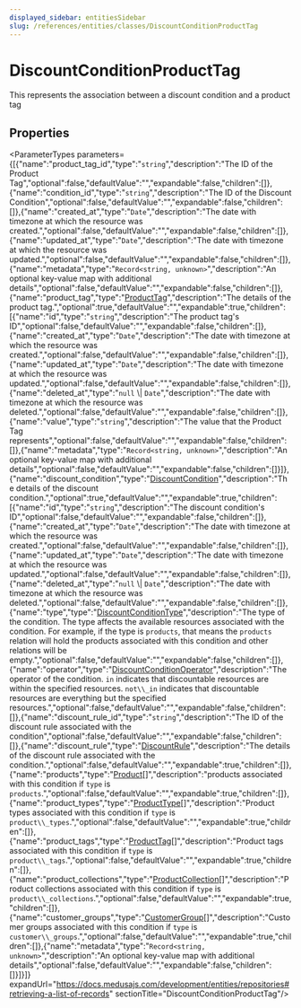 ```yaml
---
displayed_sidebar: entitiesSidebar
slug: /references/entities/classes/DiscountConditionProductTag
---
```



# DiscountConditionProductTag

This represents the association between a discount condition and a product tag

## Properties

<ParameterTypes parameters={[{"name":"product_tag_id","type":"`string`","description":"The ID of the Product Tag","optional":false,"defaultValue":"","expandable":false,"children":[]},{"name":"condition_id","type":"`string`","description":"The ID of the Discount Condition","optional":false,"defaultValue":"","expandable":false,"children":[]},{"name":"created_at","type":"`Date`","description":"The date with timezone at which the resource was created.","optional":false,"defaultValue":"","expandable":false,"children":[]},{"name":"updated_at","type":"`Date`","description":"The date with timezone at which the resource was updated.","optional":false,"defaultValue":"","expandable":false,"children":[]},{"name":"metadata","type":"`Record<string, unknown>`","description":"An optional key-value map with additional details","optional":false,"defaultValue":"","expandable":false,"children":[]},{"name":"product_tag","type":"[ProductTag](entities.ProductTag.mdx)","description":"The details of the product tag.","optional":true,"defaultValue":"","expandable":true,"children":[{"name":"id","type":"`string`","description":"The product tag's ID","optional":false,"defaultValue":"","expandable":false,"children":[]},{"name":"created_at","type":"`Date`","description":"The date with timezone at which the resource was created.","optional":false,"defaultValue":"","expandable":false,"children":[]},{"name":"updated_at","type":"`Date`","description":"The date with timezone at which the resource was updated.","optional":false,"defaultValue":"","expandable":false,"children":[]},{"name":"deleted_at","type":"`null` \\| `Date`","description":"The date with timezone at which the resource was deleted.","optional":false,"defaultValue":"","expandable":false,"children":[]},{"name":"value","type":"`string`","description":"The value that the Product Tag represents","optional":false,"defaultValue":"","expandable":false,"children":[]},{"name":"metadata","type":"`Record<string, unknown>`","description":"An optional key-value map with additional details","optional":false,"defaultValue":"","expandable":false,"children":[]}]},{"name":"discount_condition","type":"[DiscountCondition](entities.DiscountCondition.mdx)","description":"The details of the discount condition.","optional":true,"defaultValue":"","expandable":true,"children":[{"name":"id","type":"`string`","description":"The discount condition's ID","optional":false,"defaultValue":"","expandable":false,"children":[]},{"name":"created_at","type":"`Date`","description":"The date with timezone at which the resource was created.","optional":false,"defaultValue":"","expandable":false,"children":[]},{"name":"updated_at","type":"`Date`","description":"The date with timezone at which the resource was updated.","optional":false,"defaultValue":"","expandable":false,"children":[]},{"name":"deleted_at","type":"`null` \\| `Date`","description":"The date with timezone at which the resource was deleted.","optional":false,"defaultValue":"","expandable":false,"children":[]},{"name":"type","type":"[DiscountConditionType](../enums/entities.DiscountConditionType.mdx)","description":"The type of the condition. The type affects the available resources associated with the condition. For example, if the type is `products`, that means the `products` relation will hold the products associated with this condition and other relations will be empty.","optional":false,"defaultValue":"","expandable":false,"children":[]},{"name":"operator","type":"[DiscountConditionOperator](../enums/entities.DiscountConditionOperator.mdx)","description":"The operator of the condition. `in` indicates that discountable resources are within the specified resources. `not\\_in` indicates that discountable resources are everything but the specified resources.","optional":false,"defaultValue":"","expandable":false,"children":[]},{"name":"discount_rule_id","type":"`string`","description":"The ID of the discount rule associated with the condition","optional":false,"defaultValue":"","expandable":false,"children":[]},{"name":"discount_rule","type":"[DiscountRule](entities.DiscountRule.mdx)","description":"The details of the discount rule associated with the condition.","optional":false,"defaultValue":"","expandable":true,"children":[]},{"name":"products","type":"[Product](entities.Product.mdx)[]","description":"products associated with this condition if `type` is `products`.","optional":false,"defaultValue":"","expandable":true,"children":[]},{"name":"product_types","type":"[ProductType](entities.ProductType.mdx)[]","description":"Product types associated with this condition if `type` is `product\\_types`.","optional":false,"defaultValue":"","expandable":true,"children":[]},{"name":"product_tags","type":"[ProductTag](entities.ProductTag.mdx)[]","description":"Product tags associated with this condition if `type` is `product\\_tags`.","optional":false,"defaultValue":"","expandable":true,"children":[]},{"name":"product_collections","type":"[ProductCollection](entities.ProductCollection.mdx)[]","description":"Product collections associated with this condition if `type` is `product\\_collections`.","optional":false,"defaultValue":"","expandable":true,"children":[]},{"name":"customer_groups","type":"[CustomerGroup](entities.CustomerGroup.mdx)[]","description":"Customer groups associated with this condition if `type` is `customer\\_groups`.","optional":false,"defaultValue":"","expandable":true,"children":[]},{"name":"metadata","type":"`Record<string, unknown>`","description":"An optional key-value map with additional details","optional":false,"defaultValue":"","expandable":false,"children":[]}]}]} expandUrl="https://docs.medusajs.com/development/entities/repositories#retrieving-a-list-of-records" sectionTitle="DiscountConditionProductTag"/>
